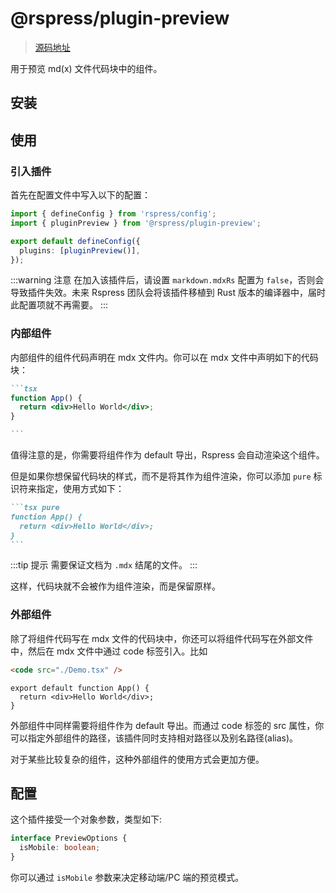 # @rspress/plugin-preview


> [源码地址](https://github.com/web-infra-dev/rspress/tree/main/packages/plugin-preview)

用于预览 md(x) 文件代码块中的组件。

## 安装

<PackageManagerTabs command="add @rspress/plugin-preview -D" />

## 使用

### 引入插件

首先在配置文件中写入以下的配置：

```ts title="rspress.config.ts"
import { defineConfig } from 'rspress/config';
import { pluginPreview } from '@rspress/plugin-preview';

export default defineConfig({
  plugins: [pluginPreview()],
});
```

:::warning 注意
在加入该插件后，请设置 `markdown.mdxRs` 配置为 `false`，否则会导致插件失效。未来 Rspress 团队会将该插件移植到 Rust 版本的编译器中，届时此配置项就不再需要。
:::

### 内部组件

内部组件的组件代码声明在 mdx 文件内。你可以在 mdx 文件中声明如下的代码块：

````md
```tsx
function App() {
  return <div>Hello World</div>;
}

```
````

值得注意的是，你需要将组件作为 default 导出，Rspress 会自动渲染这个组件。

但是如果你想保留代码块的样式，而不是将其作为组件渲染，你可以添加 `pure` 标识符来指定，使用方式如下：

````md pure
```tsx pure
function App() {
  return <div>Hello World</div>;
}
```
````

:::tip 提示
需要保证文档为 `.mdx` 结尾的文件。
:::

这样，代码块就不会被作为组件渲染，而是保留原样。

### 外部组件

除了将组件代码写在 mdx 文件的代码块中，你还可以将组件代码写在外部文件中，然后在 mdx 文件中通过 code 标签引入。比如

```md title="example.mdx"
<code src="./Demo.tsx" />
```

```tsx title="Demo.tsx"
export default function App() {
  return <div>Hello World</div>;
}
```

外部组件中同样需要将组件作为 default 导出。而通过 code 标签的 src 属性，你可以指定外部组件的路径，该插件同时支持相对路径以及别名路径(alias)。

对于某些比较复杂的组件，这种外部组件的使用方式会更加方便。

## 配置

这个插件接受一个对象参数，类型如下:

```ts
interface PreviewOptions {
  isMobile: boolean;
}
```

你可以通过 `isMobile` 参数来决定移动端/PC 端的预览模式。
